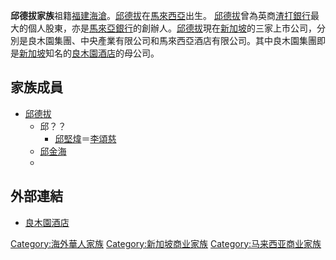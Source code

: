 '''邱德拔家族'''祖籍[[福建|福建]][[海滄|海滄]]。[[邱德拔|邱德拔]]在[[馬來西亞|馬來西亞]]出生。
[[邱德拔|邱德拔]]曾為英商[[渣打銀行|渣打銀行]]最大的個人股東，亦是[[馬來亞銀行|馬來亞銀行]]的創辦人。[[邱德拔|邱德拔]]現在[[新加坡|新加坡]]的三家上市公司，分別是良木園集團、中央產業有限公司和馬來西亞酒店有限公司。其中良木園集團即是[[新加坡|新加坡]]知名的[[良木園酒店|良木園酒店]]的母公司。

==家族成員==
* [[邱德拔|邱德拔]]
** 邱？？
*** [[邱堅煒|邱堅煒]]＝[[李頌慈|李頌慈]]
** [[邱金海|邱金海]]
**
==外部連結==
*[http://www.goodwoodparkhotel.com/ 良木園酒店] {{Wayback|url=http://www.goodwoodparkhotel.com/ |date=20100105160212 }}

[[Category:海外華人家族|Category:海外華人家族]]
[[Category:新加坡商业家族|Category:新加坡商业家族]]
[[Category:马来西亚商业家族|Category:马来西亚商业家族]]